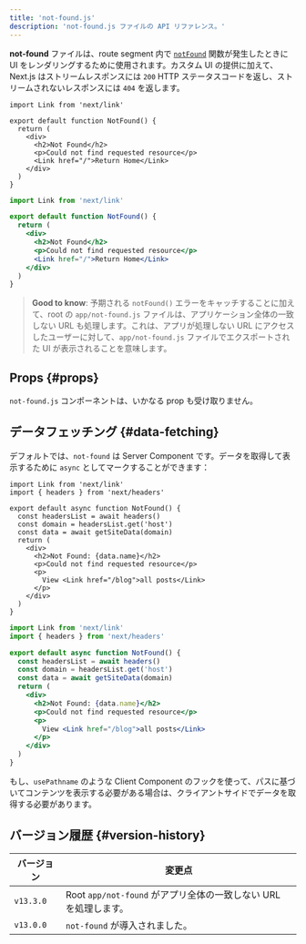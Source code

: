 ```yaml
---
title: 'not-found.js'
description: 'not-found.js ファイルの API リファレンス。'
---
```


**not-found** ファイルは、route segment 内で [`notFound`](/docs/app/api-reference/functions/not-found) 関数が発生したときに UI をレンダリングするために使用されます。カスタム UI の提供に加えて、Next.js はストリームレスポンスには `200` HTTP ステータスコードを返し、ストリームされないレスポンスには `404` を返します。

<Tabs>
<TabItem value="tsx" label="TypeScript">

```tsx title="app/not-found.tsx" switcher
import Link from 'next/link'

export default function NotFound() {
  return (
    <div>
      <h2>Not Found</h2>
      <p>Could not find requested resource</p>
      <Link href="/">Return Home</Link>
    </div>
  )
}
```
</TabItem>
</Tabs>
<Tabs>
<TabItem value="jsx" label="JavaScript">

```jsx title="app/blog/not-found.js" switcher
import Link from 'next/link'

export default function NotFound() {
  return (
    <div>
      <h2>Not Found</h2>
      <p>Could not find requested resource</p>
      <Link href="/">Return Home</Link>
    </div>
  )
}
```
</TabItem>
</Tabs>

> **Good to know**: 予期される `notFound()` エラーをキャッチすることに加えて、root の `app/not-found.js` ファイルは、アプリケーション全体の一致しない URL も処理します。これは、アプリが処理しない URL にアクセスしたユーザーに対して、`app/not-found.js` ファイルでエクスポートされた UI が表示されることを意味します。

## Props {#props}

`not-found.js` コンポーネントは、いかなる prop も受け取りません。

## データフェッチング {#data-fetching}

デフォルトでは、`not-found` は Server Component です。データを取得して表示するために `async` としてマークすることができます：

<Tabs>
<TabItem value="tsx" label="TypeScript">

```tsx title="app/not-found.tsx" switcher
import Link from 'next/link'
import { headers } from 'next/headers'

export default async function NotFound() {
  const headersList = await headers()
  const domain = headersList.get('host')
  const data = await getSiteData(domain)
  return (
    <div>
      <h2>Not Found: {data.name}</h2>
      <p>Could not find requested resource</p>
      <p>
        View <Link href="/blog">all posts</Link>
      </p>
    </div>
  )
}
```
</TabItem>
<TabItem value="jsx" label="JavaScript">

```jsx title="app/not-found.jsx" switcher
import Link from 'next/link'
import { headers } from 'next/headers'

export default async function NotFound() {
  const headersList = await headers()
  const domain = headersList.get('host')
  const data = await getSiteData(domain)
  return (
    <div>
      <h2>Not Found: {data.name}</h2>
      <p>Could not find requested resource</p>
      <p>
        View <Link href="/blog">all posts</Link>
      </p>
    </div>
  )
}
```
</TabItem>
</Tabs>

もし、`usePathname` のような Client Component のフックを使って、パスに基づいてコンテンツを表示する必要がある場合は、クライアントサイドでデータを取得する必要があります。

## バージョン履歴 {#version-history}

| バージョン   | 変更点                                                   |
| --------- | --------------------------------------------------- |
| `v13.3.0` | Root `app/not-found` がアプリ全体の一致しない URL を処理します。 |
| `v13.0.0` | `not-found` が導入されました。                             |
